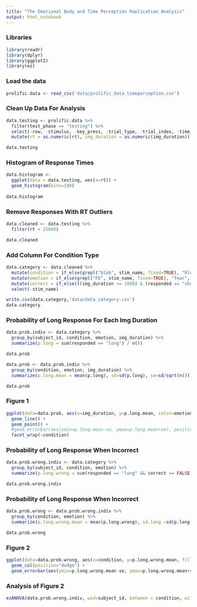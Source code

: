 ```yaml
---
title: "The Emotional Body and Time Perception Replication Analysis"
output: html_notebook
---
```


### Libraries

```r
library(readr)
library(dplyr)
library(ggplot2)
library(ez)
```

### Load the data
```r
prolific.data <- read_csv('data/prolific_data_timeperception.csv')
```

### Clean Up Data For Analysis
```r
data.testing <- prolific.data %>%
  filter(test_phase == "testing") %>%
  select(-row, -stimulus, -key_press, -trial_type, -trial_index, -time_elapsed, -stimulus_choice, -test_phase, -responses) %>%
  mutate(rt = as.numeric(rt), img_duration = as.numeric(img_duration))

data.testing
```

### Histogram of Response Times

```r
data.histogram <-
  ggplot(data = data.testing, aes(x=rt)) +
  geom_histogram(bins=100)
         
data.histogram
```

### Remove Responses With RT Outliers

```r
data.cleaned <- data.testing %>%
  filter(rt < 25000)

data.cleaned
```

### Add Column For Condition Type
```r
data.category <- data.cleaned %>%
  mutate(condition = if_else(grepl("blob", stim_name, fixed=TRUE), "blob", "orig")) %>%
  mutate(emotion = if_else(grepl("FE", stim_name, fixed=TRUE), "fear", "sad")) %>%
  mutate(correct = if_else(((img_duration >= 1000) & (responded == "short")) | ((img_duration < 1000) & (responded == "long")), FALSE, TRUE)) %>%
  select(-stim_name)

write.csv(data.category,'data/data_category.csv')
data.category
```

### Probability of Long Response For Each Img Duration
```r
data.prob.indiv <- data.category %>%
  group_by(subject_id, condition, emotion, img_duration) %>%
  summarize(p.long = sum(responded == "long") / n())

data.prob
```

```r
data.prob <- data.prob.indiv %>%
  group_by(condition, emotion, img_duration) %>%
  summarize(p.long.mean = mean(p.long), sd=sd(p.long), se=sd/sqrt(n()))

data.prob
```

### Figure 1
```r
ggplot(data=data.prob, aes(x=img_duration, y=p.long.mean, color=emotion, group=emotion)) +
  geom_line() +
  geom_point() +
  #geom_errorbar(aes(ymin=p.long.mean-se, ymax=p.long.mean+se), position=position_dodge(.2)) +
  facet_wrap(~condition)
```

### Probability of Long Response When Incorrect
```r
data.prob.wrong.indiv <- data.category %>%
  group_by(subject_id, condition, emotion) %>%
  summarize(p.long.wrong = sum(responded == "long" && correct == FALSE) / n(), p.short.wrong = sum(responded == "short" && correct == FALSE) / n())

data.prob.wrong.indiv
```

### Probability of Long Response When Incorrect
```r
data.prob.wrong <- data.prob.wrong.indiv %>%
  group_by(condition, emotion) %>%
  summarize(p.long.wrong.mean = mean(p.long.wrong), sd.long =sd(p.long.wrong), se.long=sd.long/sqrt(n()), p.short.wrong.mean = mean(p.short.wrong), sd.short =sd(p.short.wrong), se.short=sd.short/sqrt(n()))

data.prob.wrong
```

### Figure 2 
```r
ggplot(data=data.prob.wrong, aes(x=condition, y=p.long.wrong.mean, fill=emotion)) +
  geom_col(position="dodge") +
  geom_errorbar(aes(ymin=p.long.wrong.mean-se, ymax=p.long.wrong.mean+se), width=.2, position=position_dodge(.9))
```

### Analysis of Figure 2
```r
ezANOVA(data.prob.wrong.indiv, wid=subject_id, between = condition, within=emotion, dv= p.long.wrong)
```


























